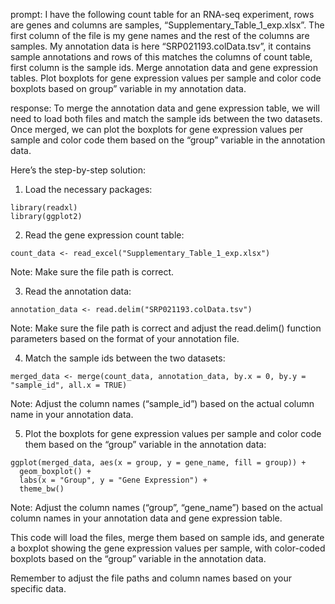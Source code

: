 prompt:
I have the following count table for an RNA-seq experiment, rows are genes and columns are samples, "Supplementary_Table_1_exp.xlsx". The first column of the file is my gene names and the rest of the columns are samples. My annotation data is here  "SRP021193.colData.tsv", it contains sample annotations and rows of this matches the columns of count table, first column is the sample ids. Merge annotation data and gene expression tables. Plot boxplots for gene expression values per sample and color code boxplots based on group" variable in my annotation data.

response:
To merge the annotation data and gene expression table, we will need to load both files and match the sample ids between the two datasets. Once merged, we can plot the boxplots for gene expression values per sample and color code them based on the "group" variable in the annotation data.

Here's the step-by-step solution:

1. Load the necessary packages:
```
library(readxl)
library(ggplot2)
```

2. Read the gene expression count table:
```
count_data <- read_excel("Supplementary_Table_1_exp.xlsx")
```
Note: Make sure the file path is correct.

3. Read the annotation data:
```
annotation_data <- read.delim("SRP021193.colData.tsv")
```
Note: Make sure the file path is correct and adjust the read.delim() function parameters based on the format of your annotation file.

4. Match the sample ids between the two datasets:
```
merged_data <- merge(count_data, annotation_data, by.x = 0, by.y = "sample_id", all.x = TRUE)
```
Note: Adjust the column names ("sample_id") based on the actual column name in your annotation data.

5. Plot the boxplots for gene expression values per sample and color code them based on the "group" variable in the annotation data:
```
ggplot(merged_data, aes(x = group, y = gene_name, fill = group)) +
  geom_boxplot() +
  labs(x = "Group", y = "Gene Expression") +
  theme_bw()
```
Note: Adjust the column names ("group", "gene_name") based on the actual column names in your annotation data and gene expression table.

This code will load the files, merge them based on sample ids, and generate a boxplot showing the gene expression values per sample, with color-coded boxplots based on the "group" variable in the annotation data.

Remember to adjust the file paths and column names based on your specific data.

